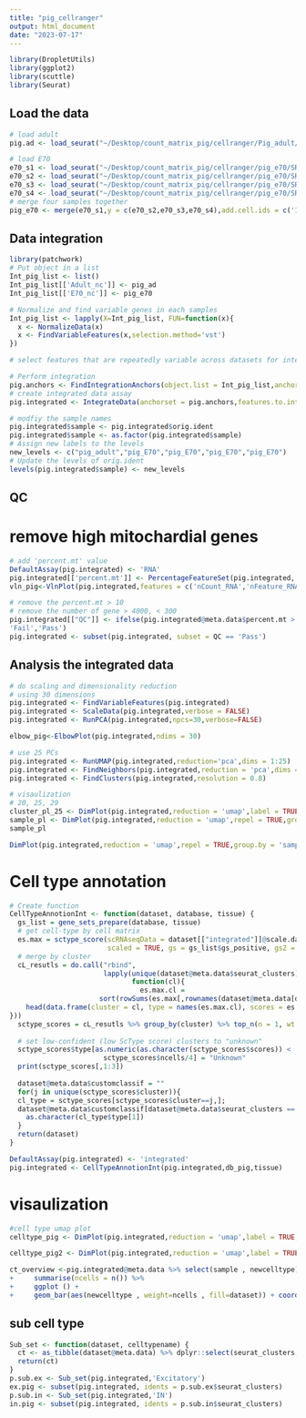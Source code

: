 ```yaml
---
title: "pig_cellranger"
output: html_document
date: "2023-07-17"
---
```


```r
library(DropletUtils)
library(ggplot2)
library(scuttle)
library(Seurat)
```

## Load the data
```r
# load adult
pig.ad <- load_seurat("~/Desktop/count_matrix_pig/cellranger/Pig_adult/filtered_feature_bc_matrix",'adult_pig')
```

```r
# load E70
e70_s1 <- load_seurat("~/Desktop/count_matrix_pig/cellranger/pig_e70/SRR9705123/filtered_feature_bc_matrix",'e70_pig1')
e70_s2 <- load_seurat("~/Desktop/count_matrix_pig/cellranger/pig_e70/SRR9705124/filtered_feature_bc_matrix",'e70_pig2')
e70_s3 <- load_seurat("~/Desktop/count_matrix_pig/cellranger/pig_e70/SRR9705125/filtered_feature_bc_matrix",'e70_pig3')
e70_s4 <- load_seurat("~/Desktop/count_matrix_pig/cellranger/pig_e70/SRR9705126/filtered_feature_bc_matrix",'e70_pig4')
# merge four samples together
pig_e70 <- merge(e70_s1,y = c(e70_s2,e70_s3,e70_s4),add.cell.ids = c('1','2','3','4'),project = 'pig_e70')
```

## Data integration
```r
library(patchwork)
# Put object in a list
Int_pig_list <- list()
Int_pig_list[['Adult_nc']] <- pig_ad
Int_pig_list[['E70_nc']] <- pig_e70

# Normalize and find variable genes in each samples
Int_pig_list <- lapply(X=Int_pig_list, FUN=function(x){
  x <- NormalizeData(x)
  x <- FindVariableFeatures(x,selection.method='vst')
})

# select features that are repeatedly variable across datasets for integration 
```

```r
# Perform integration
pig.anchors <- FindIntegrationAnchors(object.list = Int_pig_list,anchor.features = rownames(pig.ad))
# create integrated data assay
pig.integrated <- IntegrateData(anchorset = pig.anchors,features.to.integrate = rownames(pig.ad))
```
```r
# modfiy the sample names
pig.integrated$sample <- pig.integrated$orig.ident
pig.integrated$sample <- as.factor(pig.integrated$sample)
# Assign new labels to the levels
new_levels <- c("pig_adult","pig_E70","pig_E70","pig_E70","pig_E70")
# Update the levels of orig.ident
levels(pig.integrated$sample) <- new_levels
```

## QC
# remove high mitochardial genes
```r
# add 'percent.mt' value
DefaultAssay(pig.integrated) <- 'RNA'
pig.integrated[['percent.mt']] <- PercentageFeatureSet(pig.integrated, assay = 'RNA',pattern = '^MT-')
vln_pig<-VlnPlot(pig.integrated,features = c('nCount_RNA','nFeature_RNA','percent.mt'),ncol = 3,group.by = 'sample') 
```

```r
# remove the percent.mt > 10
# remove the number of gene > 4000, < 300
pig.integrated[["QC"]] <- ifelse(pig.integrated@meta.data$percent.mt > 10 | pig.integrated@meta.data$nFeature_RNA < 300 | pig.integrated@meta.data$nFeature_RNA > 4000,
'Fail','Pass')
pig.integrated <- subset(pig.integrated, subset = QC == 'Pass')
```


## Analysis the integrated data
```r
# do scaling and dimensionality reduction 
# using 30 dimensions
pig.integrated <- FindVariableFeatures(pig.integrated)
pig.integrated <- ScaleData(pig.integrated,verbose = FALSE)
pig.integrated <- RunPCA(pig.integrated,npcs=30,verbose=FALSE)
```


```r
elbow_pig<-ElbowPlot(pig.integrated,ndims = 30)
```

```r
# use 25 PCs
pig.integrated <- RunUMAP(pig.integrated,reduction='pca',dims = 1:25)
pig.integrated <- FindNeighbors(pig.integrated,reduction = 'pca',dims = 1:25)
pig.integrated <- FindClusters(pig.integrated,resolution = 0.8)
```

```r
# visaulization
# 20, 25, 29
cluster_pl_25 <- DimPlot(pig.integrated,reduction = 'umap',label = TRUE,repel = TRUE,group.by = 'seurat_clusters')
sample_pl <- DimPlot(pig.integrated,reduction = 'umap',repel = TRUE,group.by = 'sample')
sample_pl
```

```r
DimPlot(pig.integrated,reduction = 'umap',repel = TRUE,group.by = 'sample') + guides(color = guide_legend(override.aes = list(size=8), ncol=1) )
```

# Cell type annotation
```r
# Create function
CellTypeAnnotionInt <- function(dataset, database, tissue) {
  gs_list = gene_sets_prepare(database, tissue)
  # get cell-type by cell matrix
  es.max = sctype_score(scRNAseqData = dataset[["integrated"]]@scale.data,
                        scaled = TRUE, gs = gs_list$gs_positive, gs2 = NULL) 
  # merge by cluster
  cL_resutls = do.call("rbind",
                       lapply(unique(dataset@meta.data$seurat_clusters),
                              function(cl){
                                es.max.cl =
                      sort(rowSums(es.max[,rownames(dataset@meta.data[dataset@meta.data$seurat_clusters==cl, ])]), decreasing = !0)
    head(data.frame(cluster = cl, type = names(es.max.cl), scores = es.max.cl, ncells = sum(dataset@meta.data$seurat_clusters==cl)), 10)
}))
  sctype_scores = cL_resutls %>% group_by(cluster) %>% top_n(n = 1, wt = scores) 
  
  # set low-confident (low ScType score) clusters to "unknown"
  sctype_scores$type[as.numeric(as.character(sctype_scores$scores)) <
                       sctype_scores$ncells/4] = "Unknown"
  print(sctype_scores[,1:3])
  
  dataset@meta.data$customclassif = ""
  for(j in unique(sctype_scores$cluster)){
  cl_type = sctype_scores[sctype_scores$cluster==j,]; 
  dataset@meta.data$customclassif[dataset@meta.data$seurat_clusters == j] =
    as.character(cl_type$type[1])
  }
  return(dataset)
}
```


```r
DefaultAssay(pig.integrated) <- 'integrated'
pig.integrated <- CellTypeAnnotionInt(pig.integrated,db_pig,tissue)
```
# visaulization
```r
#cell type umap plot
celltype_pig <- DimPlot(pig.integrated,reduction = 'umap',label = TRUE,repel = TRUE,group.by = 'customclassif')
```

```r
celltype_pig2 <- DimPlot(pig.integrated,reduction = 'umap',label = TRUE,repel = TRUE,group.by = 'newcelltype')+theme_classic(base_size = 18) # make the legend bigger
```

```r
ct_overview <-pig.integrated@meta.data %>% select(sample , newcelltype) %>% rename(dataset = sample) %>% group_by(dataset , newcelltype) %>%
+     summarise(ncells = n()) %>%
+     ggplot () +
+     geom_bar(aes(newcelltype , weight=ncells , fill=dataset)) + coord_flip() +theme_bw() + ylab('Number of cells') + xlab('Cell types') +theme_classic(base_size = 22)
```

## sub cell type
```r
Sub_set <- function(dataset, celltypename) {
  ct <- as_tibble(dataset@meta.data) %>% dplyr::select(seurat_clusters,newcelltype) %>% unique() %>% arrange(seurat_clusters) %>% filter(newcelltype %in% c(celltypename))
  return(ct)
}
p.sub.ex <- Sub_set(pig.integrated,'Excitatory') 
ex.pig <- subset(pig.integrated, idents = p.sub.ex$seurat_clusters)
p.sub.in <- Sub_set(pig.integrated,'IN') 
in.pig <- subset(pig.integrated, idents = p.sub.in$seurat_clusters)
```

